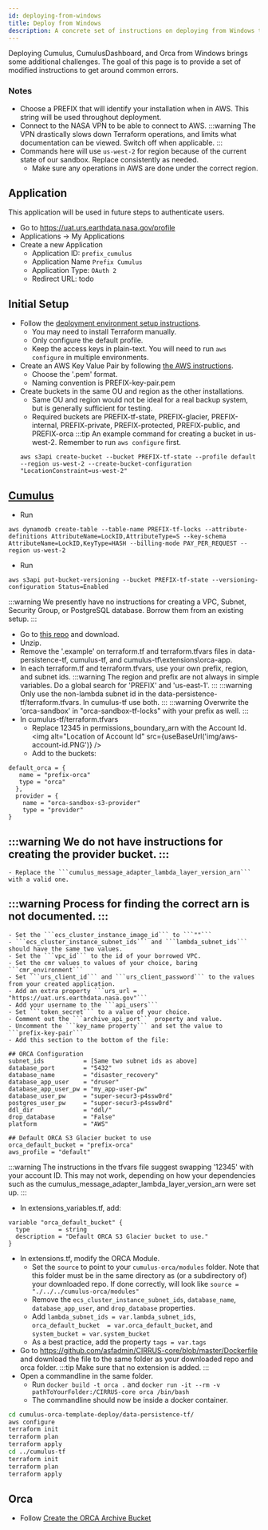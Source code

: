 ```yaml
---
id: deploying-from-windows
title: Deploy from Windows
description: A concrete set of instructions on deploying from Windows to create a test environment.
---
```



Deploying Cumulus, CumulusDashboard, and Orca from Windows brings some additional challenges.
The goal of this page is to provide a set of modified instructions to get around common errors.

### Notes
- Choose a PREFIX that will identify your installation when in AWS. This string will be used throughout deployment.
- Connect to the NASA VPN to be able to connect to AWS.
:::warning
The VPN drastically slows down Terraform operations, and limits what documentation can be viewed. Switch off when applicable.
:::
- Commands here will use ```us-west-2``` for region because of the current state of our sandbox. Replace consistently as needed.
    - Make sure any operations in AWS are done under the correct region.

## Application
This application will be used in future steps to authenticate users.
- Go to https://uat.urs.earthdata.nasa.gov/profile
- Applications -> My Applications
- Create a new Application
    - Application ID: ```prefix_cumulus```
    - Application Name ```Prefix Cumulus```
    - Application Type: ```OAuth 2```
    - Redirect URL: todo

## Initial Setup
- Follow the [deployment environment setup instructions](setting-up-deployment-environment.mdx).
    - You may need to install Terraform manually.
    - Only configure the default profile.
    - Keep the access keys in plain-text. You will need to run ```aws configure``` in multiple environments.
- Create an AWS Key Value Pair by following  [the AWS instructions](https://docs.aws.amazon.com/AWSEC2/latest/UserGuide/ec2-key-pairs.html#having-ec2-create-your-key-pair).
    - Choose the '.pem' format.
    - Naming convention is PREFIX-key-pair.pem
- Create buckets in the same OU and region as the other installations.
    - Same OU and region would not be ideal for a real backup system, but is generally sufficient for testing.
    - Required buckets are PREFIX-tf-state, PREFIX-glacier, PREFIX-internal, PREFIX-private, PREFIX-protected, PREFIX-public, and PREFIX-orca
    :::tip
    An example command for creating a bucket in us-west-2. Remember to run ```aws configure``` first.
    ```commandline
    aws s3api create-bucket --bucket PREFIX-tf-state --profile default --region us-west-2 --create-bucket-configuration "LocationConstraint=us-west-2"
    ```

## [Cumulus](https://nasa.github.io/cumulus/docs/deployment/deployment-readme)
- Run
```commandline
aws dynamodb create-table --table-name PREFIX-tf-locks --attribute-definitions AttributeName=LockID,AttributeType=S --key-schema AttributeName=LockID,KeyType=HASH --billing-mode PAY_PER_REQUEST --region us-west-2
```
- Run
```commandline
aws s3api put-bucket-versioning --bucket PREFIX-tf-state --versioning-configuration Status=Enabled
```

:::warning
We presently have no instructions for creating a VPC, Subnet, Security Group, or PostgreSQL database.
Borrow them from an existing setup.
:::
- Go to [this repo](https://git.earthdata.nasa.gov/projects/ORCA/repos/cumulus-orca-template-deploy/browse) and download.
- Unzip.
- Remove the '.example' on terraform.tf and terraform.tfvars files in data-persistence-tf, cumulus-tf, and cumulus-tf\extensions\orca-app.
- In each terraform.tf and terraform.tfvars, use your own prefix, region, and subnet ids.
:::warning
The region and prefix are not always in simple variables. Do a global search for 'PREFIX' and 'us-east-1'.
:::
:::warning
Only use the non-lambda subnet id in the data-persistence-tf/terraform.tfvars. In cumulus-tf use both.
:::
:::warning
Overwrite the 'orca-sandbox' in "orca-sandbox-tf-locks" with your prefix as well.
:::
- In cumulus-tf/terraform.tfvars
    - Replace 12345 in permissions_boundary_arn with the Account Id.
    <img alt="Location of Account Id" src={useBaseUrl('img/aws-account-id.PNG')} />
    - Add to the buckets:
```
default_orca = {
   name = "prefix-orca"
   type = "orca"
  },
  provider = {
    name = "orca-sandbox-s3-provider"
    type = "provider"
}
```
:::warning
We do not have instructions for creating the provider bucket.
:::
-
    - Replace the ```cumulus_message_adapter_lambda_layer_version_arn``` with a valid one.

:::warning
Process for finding the correct arn is not documented.
:::
-
    - Set the ```ecs_cluster_instance_image_id``` to ```""```
    - ```ecs_cluster_instance_subnet_ids``` and ```lambda_subnet_ids``` should have the same two values.
    - Set the ```vpc_id``` to the id of your borrowed VPC.
    - Set the cmr values to values of your choice, baring ```cmr_environment```
    - Set ```urs_client_id``` and ```urs_client_password``` to the values from your created application.
    - Add an extra property ```urs_url = "https://uat.urs.earthdata.nasa.gov"```
    - Add your username to the ```api_users```
    - Set ```token_secret``` to a value of your choice.
    - Comment out the ```archive_api_port``` property and value.
    - Uncomment the ```key_name property``` and set the value to ```prefix-key-pair```
    - Add this section to the bottom of the file:
```
## ORCA Configuration
subnet_ids           = [Same two subnet ids as above]
database_port        = "5432"
database_name        = "disaster_recovery"
database_app_user    = "druser"
database_app_user_pw = "my_app-user-pw"
database_user_pw     = "super-secur3-p4ssw0rd"
postgres_user_pw     = "super-secur3-p4ssw0rd"
ddl_dir              = "ddl/"
drop_database        = "False"
platform             = "AWS"

## Default ORCA S3 Glacier bucket to use
orca_default_bucket = "prefix-orca"
aws_profile = "default"
```

:::warning
The instructions in the tfvars file suggest swapping '12345' with your account ID. This may not work, depending on how your dependencies such as the cumulus_message_adapter_lambda_layer_version_arn were set up.
:::

- In extensions_variables.tf, add:
```
variable "orca_default_bucket" {
  type        = string
  description = "Default ORCA S3 Glacier bucket to use."
}
```
- In extensions.tf, modify the ORCA Module.
    - Set the ```source``` to point to your ```cumulus-orca/modules``` folder. Note that this folder must be in the same directory as (or a subdirectory of) your downloaded repo. If done correctly, will look like ```source = "./../../cumulus-orca/modules"```
    - Remove the ```ecs_cluster_instance_subnet_ids```, ```database_name```, ```database_app_user```, and ```drop_database```  properties.
    - Add ```lambda_subnet_ids = var.lambda_subnet_ids```, ```orca_default_bucket  = var.orca_default_bucket```, and ```system_bucket = var.system_bucket```
    - As a best practice, add the property ```tags = var.tags```
- Go to https://github.com/asfadmin/CIRRUS-core/blob/master/Dockerfile and download the file to the same folder as your downloaded repo and orca folder.
:::tip
Make sure that no extension is added.
:::
- Open a commandline in the same folder.
    - Run ```docker build -t orca .``` and ```docker run -it --rm -v pathToYourFolder:/CIRRUS-core orca /bin/bash```
    - The commandline should now be inside a docker container.
```bash
cd cumulus-orca-template-deploy/data-persistence-tf/
aws configure
terraform init
terraform plan
terraform apply
cd ../cumulus-tf
terraform init
terraform plan
terraform apply
```

## Orca
- Follow [Create the ORCA Archive Bucket](creating-orca-glacier-bucket.md)
